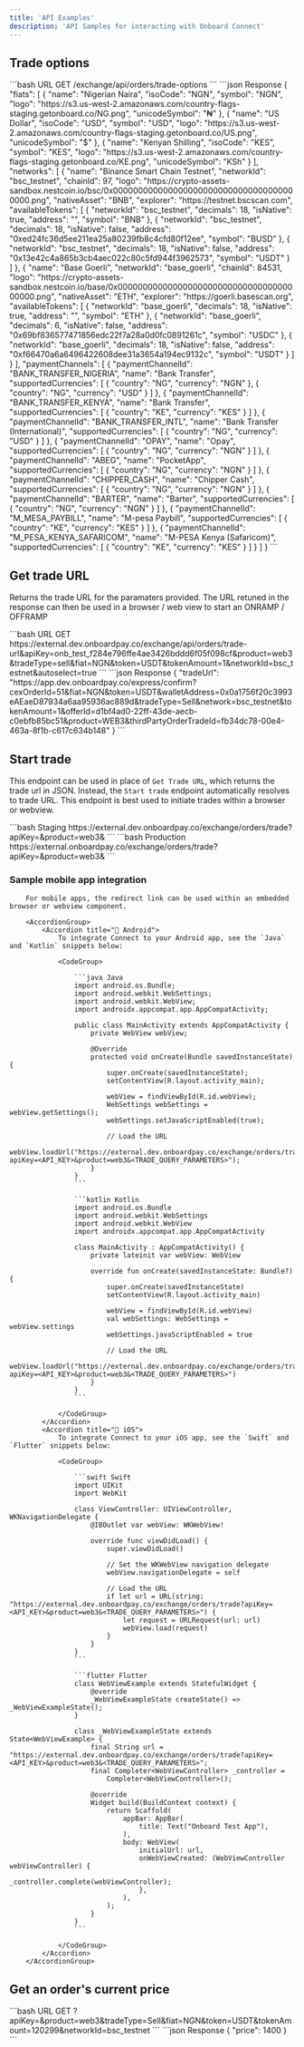 ```yaml
---
title: 'API Examples'
description: 'API Samples for interacting with Onboard Connect'
---
```




## Trade options

<AccordionGroup>
    <Accordion title="Sample Request">
        ```bash URL
        GET /exchange/api/orders/trade-options
        ```
    </Accordion>
    <Accordion title="Sample Response">
        ```json Response
{
    "fiats": [
        {
            "name": "Nigerian Naira",
            "isoCode": "NGN",
            "symbol": "NGN",
            "logo": "https://s3.us-west-2.amazonaws.com/country-flags-staging.getonboard.co/NG.png",
            "unicodeSymbol": "₦"
        },
        {
            "name": "US Dollar",
            "isoCode": "USD",
            "symbol": "USD",
            "logo": "https://s3.us-west-2.amazonaws.com/country-flags-staging.getonboard.co/US.png",
            "unicodeSymbol": "$"
        },
        {
            "name": "Kenyan Shilling",
            "isoCode": "KES",
            "symbol": "KES",
            "logo": "https://s3.us-west-2.amazonaws.com/country-flags-staging.getonboard.co/KE.png",
            "unicodeSymbol": "KSh"
        }
    ],
    "networks": [
        {
            "name": "Binance Smart Chain Testnet",
            "networkId": "bsc_testnet",
            "chainId": 97,
            "logo": "https://crypto-assets-sandbox.nestcoin.io/bsc/0x0000000000000000000000000000000000000000.png",
            "nativeAsset": "BNB",
            "explorer": "https://testnet.bscscan.com",
            "availableTokens": [
                {
                    "networkId": "bsc_testnet",
                    "decimals": 18,
                    "isNative": true,
                    "address": "",
                    "symbol": "BNB"
                },
                {
                    "networkId": "bsc_testnet",
                    "decimals": 18,
                    "isNative": false,
                    "address": "0xed24fc36d5ee211ea25a80239fb8c4cfd80f12ee",
                    "symbol": "BUSD"
                },
                {
                    "networkId": "bsc_testnet",
                    "decimals": 18,
                    "isNative": false,
                    "address": "0x13e42c4a865b3cb4aec022c80c5fd944f3962573",
                    "symbol": "USDT"
                }
            ]
        },
        {
            "name": "Base Goerli",
            "networkId": "base_goerli",
            "chainId": 84531,
            "logo": "https://crypto-assets-sandbox.nestcoin.io/base/0x0000000000000000000000000000000000000000.png",
            "nativeAsset": "ETH",
            "explorer": "https://goerli.basescan.org",
            "availableTokens": [
                {
                    "networkId": "base_goerli",
                    "decimals": 18,
                    "isNative": true,
                    "address": "",
                    "symbol": "ETH"
                },
                {
                    "networkId": "base_goerli",
                    "decimals": 6,
                    "isNative": false,
                    "address": "0x69bf836577471856edc22f7a28a0d0fc0891261c",
                    "symbol": "USDC"
                },
                {
                    "networkId": "base_goerli",
                    "decimals": 18,
                    "isNative": false,
                    "address": "0xf66470a6a6496422608dee31a3654a194ec9132c",
                    "symbol": "USDT"
                }
            ]
        }
    ],
    "paymentChannels": [
        {
            "paymentChannelId": "BANK_TRANSFER_NIGERIA",
            "name": "Bank Transfer",
            "supportedCurrencies": [
                {
                    "country": "NG",
                    "currency": "NGN"
                },
                {
                    "country": "NG",
                    "currency": "USD"
                }
            ]
        },
        {
            "paymentChannelId": "BANK_TRANSFER_KENYA",
            "name": "Bank Transfer",
            "supportedCurrencies": [
                {
                    "country": "KE",
                    "currency": "KES"
                }
            ]
        },
        {
            "paymentChannelId": "BANK_TRANSFER_INTL",
            "name": "Bank Transfer (International)",
            "supportedCurrencies": [
                {
                    "country": "NG",
                    "currency": "USD"
                }
            ]
        },
        {
            "paymentChannelId": "OPAY",
            "name": "Opay",
            "supportedCurrencies": [
                {
                    "country": "NG",
                    "currency": "NGN"
                }
            ]
        },
        {
            "paymentChannelId": "ABEG",
            "name": "PocketApp",
            "supportedCurrencies": [
                {
                    "country": "NG",
                    "currency": "NGN"
                }
            ]
        },
        {
            "paymentChannelId": "CHIPPER_CASH",
            "name": "Chipper Cash",
            "supportedCurrencies": [
                {
                    "country": "NG",
                    "currency": "NGN"
                }
            ]
        },
        {
            "paymentChannelId": "BARTER",
            "name": "Barter",
            "supportedCurrencies": [
                {
                    "country": "NG",
                    "currency": "NGN"
                }
            ]
        },
        {
            "paymentChannelId": "M_MESA_PAYBILL",
            "name": "M-pesa Paybill",
            "supportedCurrencies": [
                {
                    "country": "KE",
                    "currency": "KES"
                }
            ]
        },
        {
            "paymentChannelId": "M_PESA_KENYA_SAFARICOM",
            "name": "M-PESA Kenya (Safaricom)",
            "supportedCurrencies": [
                {
                    "country": "KE",
                    "currency": "KES"
                }
            ]
        }
    ]
}
```
    </Accordion>
</AccordionGroup>

## Get trade URL

Returns the trade URL for the paramaters provided. The URL retuned in the response can then be used in a browser / web view to start an ONRAMP / OFFRAMP

<AccordionGroup>
    <Accordion title="Sample Parameters">
        ```bash URL
GET https://external.dev.onboardpay.co/exchange/api/orders/trade-url&apiKey=onb_test_f284e796ffe4ae3426bddd6f05f098cf&product=web3&tradeType=sell&fiat=NGN&token=USDT&tokenAmount=1&networkId=bsc_testnet&autoselect=true
```
    </Accordion>
    <Accordion title="Sample Response">
        ```json Response
{
    "tradeUrl": "https://app.dev.onboardpay.co/express/confirm?cexOrderId=51&fiat=NGN&token=USDT&walletAddress=0x0a1756f20c3993eAEaeD87934a6aa95936ac889d&tradeType=Sell&network=bsc_testnet&tokenAmount=1&offerId=d1bf4ad0-22ff-43de-aecb-c0ebfb85bc51&product=WEB3&thirdPartyOrderTradeId=fb34dc78-00e4-463a-8f1b-c617c634b148"
}
```
    </Accordion>
</AccordionGroup>


## Start trade

This endpoint can be used in place of `Get Trade URL`, which returns the trade url in JSON. Instead, the `Start trade` endpoint automatically resolves to trade URL. This endpoint is best used to initiate trades within a browser or webview.

<CodeGroup>
    ```bash Staging
    https://external.dev.onboardpay.co/exchange/orders/trade?apiKey=<API_KEY>&product=web3&<TRADE_QUERY_PARAMETERS>
    ```
    ```bash Production
    https://external.onboardpay.co/exchange/orders/trade?apiKey=<API_KEY>&product=web3&<TRADE_QUERY_PARAMETERS>
    ```
    </CodeGroup>

### Sample mobile app integration
        For mobile apps, the redirect link can be used within an embedded browser or webview component.

        <AccordionGroup>
            <Accordion title="🤖 Android">
                To integrate Connect to your Android app, see the `Java` and `Kotlin` snippets below:

                <CodeGroup>

                    ```java Java
                    import android.os.Bundle;
                    import android.webkit.WebSettings;
                    import android.webkit.WebView;
                    import androidx.appcompat.app.AppCompatActivity;

                    public class MainActivity extends AppCompatActivity {
                        private WebView webView;

                        @Override
                        protected void onCreate(Bundle savedInstanceState) {
                            super.onCreate(savedInstanceState);
                            setContentView(R.layout.activity_main);

                            webView = findViewById(R.id.webView);
                            WebSettings webSettings = webView.getSettings();
                            webSettings.setJavaScriptEnabled(true);

                            // Load the URL
                            webView.loadUrl("https://external.dev.onboardpay.co/exchange/orders/trade?apiKey=<API_KEY>&product=web3&<TRADE_QUERY_PARAMETERS>");
                        }
                    }
                    ```

                    ```kotlin Kotlin
                    import android.os.Bundle
                    import android.webkit.WebSettings
                    import android.webkit.WebView
                    import androidx.appcompat.app.AppCompatActivity

                    class MainActivity : AppCompatActivity() {
                        private lateinit var webView: WebView

                        override fun onCreate(savedInstanceState: Bundle?) {
                            super.onCreate(savedInstanceState)
                            setContentView(R.layout.activity_main)

                            webView = findViewById(R.id.webView)
                            val webSettings: WebSettings = webView.settings
                            webSettings.javaScriptEnabled = true

                            // Load the URL
                            webView.loadUrl("https://external.dev.onboardpay.co/exchange/orders/trade?apiKey=<API_KEY>&product=web3&<TRADE_QUERY_PARAMETERS>")
                        }
                    }
                    ```

                </CodeGroup>
            </Accordion>
            <Accordion title="🍏 iOS">
                To integrate Connect to your iOS app, see the `Swift` and `Flutter` snippets below:

                <CodeGroup>

                    ```swift Swift
                    import UIKit
                    import WebKit

                    class ViewController: UIViewController, WKNavigationDelegate {
                        @IBOutlet var webView: WKWebView!

                        override func viewDidLoad() {
                            super.viewDidLoad()

                            // Set the WKWebView navigation delegate
                            webView.navigationDelegate = self

                            // Load the URL
                            if let url = URL(string: "https://external.dev.onboardpay.co/exchange/orders/trade?apiKey=<API_KEY>&product=web3&<TRADE_QUERY_PARAMETERS>") {
                                let request = URLRequest(url: url)
                                webView.load(request)
                            }
                        }
                    }
                    ```

                    ```flutter Flutter
                    class WebViewExample extends StatefulWidget {
                        @override
                        _WebViewExampleState createState() => _WebViewExampleState();
                    }

                    class _WebViewExampleState extends State<WebViewExample> {
                        final String url = "https://external.dev.onboardpay.co/exchange/orders/trade?apiKey=<API_KEY>&product=web3&<TRADE_QUERY_PARAMETERS>";
                        final Completer<WebViewController> _controller =
                            Completer<WebViewController>();

                        @override
                        Widget build(BuildContext context) {
                            return Scaffold(
                                appBar: AppBar(
                                    title: Text("Onboard Test App"),
                                ),
                                body: WebView(
                                    initialUrl: url,
                                    onWebViewCreated: (WebViewController webViewController) {
                                    _controller.complete(webViewController);
                                    },
                                ),
                            );
                        }
                    }
                    ```

                </CodeGroup>
            </Accordion>
        </AccordionGroup>

## Get an order's current price

<AccordionGroup>
    <Accordion title="Sample Parameters">
        ```bash URL
GET ?apiKey=&product=web3&tradeType=Sell&fiat=NGN&token=USDT&tokenAmount=120299&networkId=bsc_testnet
```
    </Accordion>
    <Accordion title="Sample Response">
        ```json Response
{
    "price": 1400
}
```
    </Accordion>
</AccordionGroup>